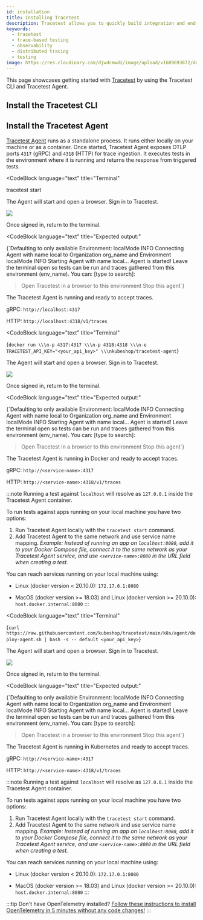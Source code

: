 ```yaml
---
id: installation
title: Installing Tracetest
description: Tracetest allows you to quickly build integration and end-to-end tests, powered by your OpenTelemetry traces.
keywords:
  - tracetest
  - trace-based testing
  - observability
  - distributed tracing
  - testing
image: https://res.cloudinary.com/djwdcmwdz/image/upload/v1689693872/docs/Blog_Thumbnail_28_ugy2yy.png
---
```



This page showcases getting started with [Tracetest](https://app.tracetest.io/) by using the Tracetest CLI and Tracetest Agent.

## Install the Tracetest CLI

<GtagInstallCliTabs></GtagInstallCliTabs>

## Install the Tracetest Agent

[Tracetest Agent](../concepts/agent) runs as a standalone process. It runs either locally on your machine or as a container. Once started, Tracetest Agent exposes OTLP ports `4317` (gRPC) and `4318` (HTTP) for trace ingestion. It executes tests in the environment where it is running and returns the response from triggered tests.

<Tabs groupId="installation">
  <TabItem value="cli" label="Tracetest CLI" default>

<CodeBlock
  language="text"
  title="Terminal"
>
tracetest start
</CodeBlock>

The Agent will start and open a browser. Sign in to Tracetest.

![](https://res.cloudinary.com/djwdcmwdz/image/upload/v1695990166/docs/screely-1695990151905_eb8yiw.png)

Once signed in, return to the terminal.

<CodeBlock
  language="text"
  title="Expected output:"
>
{`Defaulting to only available Environment: localMode
  INFO Connecting Agent with name local to Organization org_name and Environment localMode
  INFO Starting Agent with name local...
Agent is started! Leave the terminal open so tests can be run and traces gathered from this environment (env_name).
You can: [type to search]:
> Open Tracetest in a browser to this environment
  Stop this agent`}
</CodeBlock>

The Tracetest Agent is running and ready to accept traces.

gRPC: `http://localhost:4317`

HTTP: `http://localhost:4318/v1/traces`

  </TabItem>
  <TabItem value="docker" label="Docker" default>

<CodeBlock
    language="text"
    title="Terminal"
>
{`docker run \\\n-p 4317:4317 \\\n-p 4318:4318 \\\n-e TRACETEST_API_KEY="<your_api_key>" \\\nkubeshop/tracetest-agent`}
</CodeBlock>

The Agent will start and open a browser. Sign in to Tracetest.

![](https://res.cloudinary.com/djwdcmwdz/image/upload/v1695990166/docs/screely-1695990151905_eb8yiw.png)

Once signed in, return to the terminal.

<CodeBlock
  language="text"
  title="Expected output:"
>
{`Defaulting to only available Environment: localMode
  INFO Connecting Agent with name local to Organization org_name and Environment localMode
  INFO Starting Agent with name local...
Agent is started! Leave the terminal open so tests can be run and traces gathered from this environment (env_name).
You can: [type to search]:
> Open Tracetest in a browser to this environment
  Stop this agent`}
</CodeBlock>

The Tracetest Agent is running in Docker and ready to accept traces.

gRPC: `http://<service-name>:4317`

HTTP: `http://<service-name>:4318/v1/traces`

:::note
Running a test against `localhost` will resolve as `127.0.0.1` inside the Tracetest Agent container.

To run tests against apps running on your local machine you have two options:

1. Run Tracetest Agent locally with the `tracetest start` command.
2. Add Tracetest Agent to the same network and use service name mapping. *Example: Instead of running an app on `localhost:8080`, add it to your Docker Compose file, connect it to the same network as your Tracetest Agent service, and use `<service-name>:8080` in the URL field when creating a test.*

You can reach services running on your local machine using:

- Linux (docker version < 20.10.0): `172.17.0.1:8080`
- MacOS (docker version >= 18.03) and Linux (docker version >= 20.10.0): `host.docker.internal:8080`
:::

  </TabItem>
  <TabItem value="kubernetes" label="Kubernetes" default>

<CodeBlock
    language="text"
    title="Terminal"
>
{`curl https://raw.githubusercontent.com/kubeshop/tracetest/main/k8s/agent/deploy-agent.sh | bash -s -- default <your_api_key>`}
</CodeBlock>

The Agent will start and open a browser. Sign in to Tracetest.

![](https://res.cloudinary.com/djwdcmwdz/image/upload/v1695990166/docs/screely-1695990151905_eb8yiw.png)

Once signed in, return to the terminal.

<CodeBlock
  language="text"
  title="Expected output:"
>
{`Defaulting to only available Environment: localMode
  INFO Connecting Agent with name local to Organization org_name and Environment localMode
  INFO Starting Agent with name local...
Agent is started! Leave the terminal open so tests can be run and traces gathered from this environment (env_name).
You can: [type to search]:
> Open Tracetest in a browser to this environment
  Stop this agent`}
</CodeBlock>

The Tracetest Agent is running in Kubernetes and ready to accept traces.

gRPC: `http://<service-name>:4317`

HTTP: `http://<service-name>:4318/v1/traces`

:::note
Running a test against `localhost` will resolve as `127.0.0.1` inside the Tracetest Agent container.

To run tests against apps running on your local machine you have two options:

1. Run Tracetest Agent locally with the `tracetest start` command.
2. Add Tracetest Agent to the same network and use service name mapping. *Example: Instead of running an app on `localhost:8080`, add it to your Docker Compose file, connect it to the same network as your Tracetest Agent service, and use `<service-name>:8080` in the URL field when creating a test.*

You can reach services running on your local machine using:

- Linux (docker version < 20.10.0): `172.17.0.1:8080`
- MacOS (docker version >= 18.03) and Linux (docker version >= 20.10.0): `host.docker.internal:8080`
:::

  </TabItem>
</Tabs>

:::tip Don't have OpenTelemetry installed?
[Follow these instructions to install OpenTelemetry in 5 minutes without any code changes!](./no-otel.mdx)
:::
